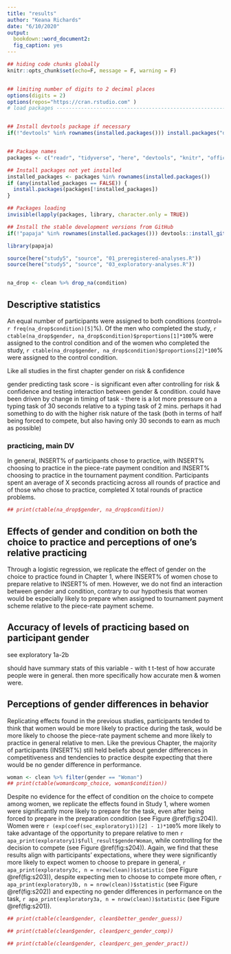 ```yaml
---
title: "results"
author: "Keana Richards"
date: "6/10/2020"
output:
  bookdown::word_document2:
  fig_caption: yes 
---
```


```r

## hiding code chunks globally 
knitr::opts_chunk$set(echo=F, message = F, warning = F)


## limiting number of digits to 2 decimal places
options(digits = 2)
options(repos="https://cran.rstudio.com" )
# load packages -----------------------------------------------------------


## Install devtools package if necessary
if(!"devtools" %in% rownames(installed.packages())) install.packages("devtools")


## Package names
packages <- c("readr", "tidyverse", "here", "devtools", "knitr", "officer", "summarytools")

## Install packages not yet installed
installed_packages <- packages %in% rownames(installed.packages())
if (any(installed_packages == FALSE)) {
  install.packages(packages[!installed_packages])
}

## Packages loading
invisible(lapply(packages, library, character.only = TRUE))

## Install the stable development versions from GitHub
if(!"papaja" %in% rownames(installed.packages())) devtools::install_github("crsh/papaja")

library(papaja)

source(here("study5", "source", "01_preregistered-analyses.R"))
source(here("study5", "source", "03_exploratory-analyses.R"))


na_drop <- clean %>% drop_na(condition) 

```

## Descriptive statistics 

An equal number of participants were assigned to both conditions (control= `r freq(na_drop$condition)[5]`%). Of the men who completed the study, `r ctable(na_drop$gender, na_drop$condition)$proportions[1]*100`% were assigned to the control condition and of the women who completed the study, `r ctable(na_drop$gender, na_drop$condition)$proportions[2]*100`% were assigned to the control condition. 


Like all studies in the first chapter gender on risk & confidence 

gender predicting task score - is significant even after controlling for risk & confidence and testing interaction between gender & condition. could have been driven by change in timing of task - there is a lot more pressure on a typing task of 30 seconds relative to a typing task of 2 mins. perhaps it had something to do with the higher risk nature of the task (both in terms of half being forced to compete, but also having only 30 seconds to earn as much as possible)

### practicing, main DV  

In general, INSERT% of participants chose to practice, with INSERT% choosing to practice in the piece-rate payment condition and INSERT% choosing to practice in the tournament payment condition. Participants spent an average of X seconds practicing across all rounds of practice and of those who chose to practice, completed X total rounds of practice problems. 


```r
## print(ctable(na_drop$gender, na_drop$condition))
```

## Effects of gender and condition on both the choice to practice and perceptions of one's relative practicing 


Through a logistic regression, we replicate the effect of gender on the choice to practice found in Chapter 1, where INSERT% of women chose to prepare relative to INSERT% of men. However, we do not find an interaction between gender and condition, contrary to our hypothesis that women would be especially likely to prepare when assigned to tournament payment scheme relative to the piece-rate payment scheme.  


## Accuracy of levels of practicing based on participant gender 

see exploratory 1a-2b


should have summary stats of this variable - with t t-test of how accurate people were in general. then more specifically how accurate men & women were. 


## Perceptions of gender differences in behavior

Replicating effects found in the previous studies, participants tended to think that women would be more likely to practice during the task, would be more likely to choose the piece-rate payment scheme and more likely to practice in general relative to men. Like the previous Chapter, the majority of participants (INSERT%) still held beliefs about gender differences in competitiveness and tendencies to practice despite expecting that there would be no gender difference in performance. 



```r
woman <- clean %>% filter(gender == "Woman")
## print(ctable(woman$comp_choice, woman$condition))

```

Despite no evidence for the effect of condition on the choice to compete among women, we replicate the effects found in Study 1, where women were significantly more likely to prepare for the task, even after being forced to prepare in the preparation condition (see Figure \@ref(fig:s204)). Women were `r (exp(coef(sec_exploratory1))[2] - 1)*100`% more likely to take advantage of the opportunity to prepare relative to men `r apa_print(exploratory1)$full_result$genderWoman`, while controlling for the decision to compete (see Figure \@ref(fig:s204)). Again, we find that these results align with participants' expectations, where they were significantly more likely to expect women to choose to prepare in general, `r apa_print(exploratory3c, n = nrow(clean))$statistic` (see Figure \@ref(fig:s203)), despite expecting men to choose to compete more often, `r apa_print(exploratory3b, n = nrow(clean))$statistic` (see Figure \@ref(fig:s202)) and expecting no gender differences in performance on the task, `r apa_print(exploratory3a, n = nrow(clean))$statistic` (see Figure \@ref(fig:s201)). 

```r
## print(ctable(clean$gender, clean$better_gender_guess))
```


```r
## print(ctable(clean$gender, clean$perc_gender_comp))
```



```r
## print(ctable(clean$gender, clean$perc_gen_gender_pract))
```


